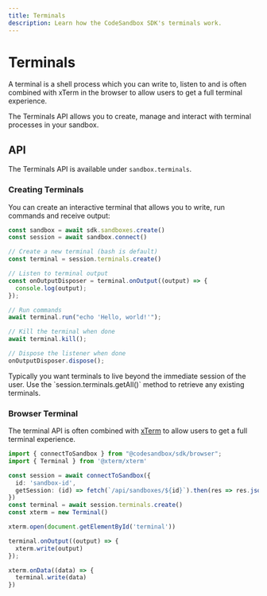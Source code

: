 ```yaml
---
title: Terminals
description: Learn how the CodeSandbox SDK's terminals work.
---
```



# Terminals

A terminal is a shell process which you can write to, listen to and is often combined with xTerm in the browser to allow users to get a full terminal experience.

The Terminals API allows you to create, manage and interact with terminal processes in your sandbox.

## API

The Terminals API is available under `sandbox.terminals`.

### Creating Terminals

You can create an interactive terminal that allows you to write, run commands and receive output:

```ts
const sandbox = await sdk.sandboxes.create()
const session = await sandbox.connect()

// Create a new terminal (bash is default)
const terminal = session.terminals.create()

// Listen to terminal output
const onOutputDisposer = terminal.onOutput((output) => {
  console.log(output);
});

// Run commands
await terminal.run("echo 'Hello, world!'");

// Kill the terminal when done
await terminal.kill();

// Dispose the listener when done
onOutputDisposer.dispose();
```

<Callout emoji="💡">
Typically you want terminals to live beyond the immediate session of the user. Use the `session.terminals.getAll()` method to retrieve any existing terminals.
</Callout>

### Browser Terminal

The terminal API is often combined with [xTerm](https://www.npmjs.com/package/@xterm/xterm) to allow users to get a full terminal experience.

```ts
import { connectToSandbox } from "@codesandbox/sdk/browser";
import { Terminal } from '@xterm/xterm'

const session = await connectToSandbox({
  id: 'sandbox-id',
  getSession: (id) => fetch(`/api/sandboxes/${id}`).then(res => res.json()),
})
const terminal = await session.terminals.create()
const xterm = new Terminal()

xterm.open(document.getElementById('terminal'))

terminal.onOutput((output) => {
  xterm.write(output)
});

xterm.onData((data) => {
  terminal.write(data)
})
```
